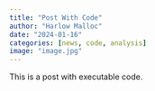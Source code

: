 ```yaml
---
title: "Post With Code"
author: "Harlow Malloc"
date: "2024-01-16"
categories: [news, code, analysis]
image: "image.jpg"
---
```


This is a post with executable code.
